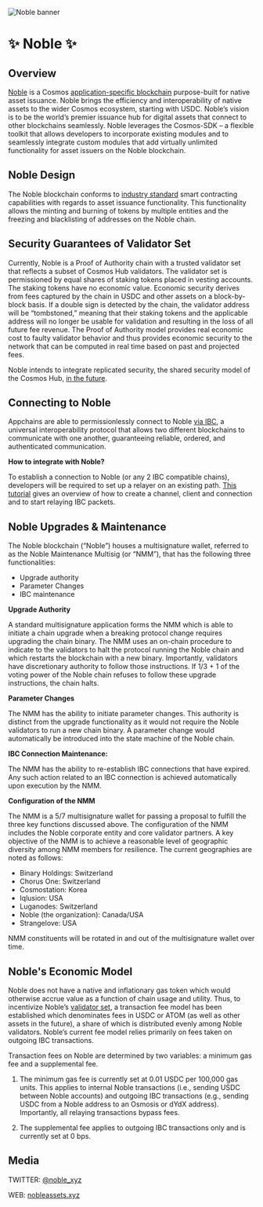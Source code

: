 ![Noble banner](https://raw.githubusercontent.com/strangelove-ventures/noble-networks/main/Twitter_Banner.png)

# ✨ Noble ✨

## Overview

[Noble](https://nobleassets.xyz/) is a Cosmos [application-specific blockchain](https://docs.cosmos.network/v0.46/intro/why-app-specific.html) purpose-built for native asset issuance. Noble brings the efficiency and interoperability of native assets to the wider Cosmos ecosystem, starting with USDC. Noble’s vision is to be the world’s premier issuance hub for digital assets that connect to other blockchains seamlessly. Noble leverages the Cosmos-SDK – a flexible toolkit that allows developers to incorporate existing modules and to seamlessly integrate custom modules that add virtually unlimited functionality for asset issuers on the Noble blockchain.

## Noble Design

The Noble blockchain conforms to [industry standard](https://github.com/circlefin/stablecoin-evm/blob/master/doc/tokendesign.md) smart contracting capabilities with regards to asset issuance functionality. This functionality allows the minting and burning of tokens by multiple entities and the freezing and blacklisting of addresses on the Noble chain.

## Security Guarantees of Validator Set

Currently, Noble is a Proof of Authority chain with a trusted validator set that reflects a subset of Cosmos Hub validators. The validator set is permissioned by equal shares of staking tokens placed in vesting accounts. The staking tokens have no economic value. Economic security derives from fees captured by the chain in USDC and other assets on a block-by-block basis. If a double sign is detected by the chain, the validator address will be “tombstoned,” meaning that their staking tokens and the applicable address will no longer be usable for validation and resulting in the loss of all future fee revenue. The Proof of Authority model provides real economic cost to faulty validator behavior and thus provides economic security to the network that can be computed in real time based on past and projected fees.

Noble intends to integrate replicated security, the shared security model of the Cosmos Hub, [in the future](https://forum.cosmos.network/t/noble-ics-v1-update/12312).

## Connecting to Noble

Appchains are able to permissionlessly connect to Noble [via IBC](https://medium.com/the-interchain-foundation/eli5-what-is-ibc-def44d7b5b4c), a universal interoperability protocol that allows two different blockchains to communicate with one another, guaranteeing reliable, ordered, and authenticated communication.

**How to integrate with Noble?**

To establish a connection to Noble (or any 2 IBC compatible chains), developers will be required to set up a relayer on an existing path. [This tutorial](https://github.com/cosmos/relayer/blob/main/docs/create-path-across-chain.md) gives an overview of how to create a channel, client and connection and to start relaying IBC packets.

## Noble Upgrades & Maintenance

The Noble blockchain (“Noble”) houses a multisignature wallet, referred to as the Noble Maintenance Multisig (or “NMM”), that has the following three functionalities:

- Upgrade authority
- Parameter Changes
- IBC maintenance

**Upgrade Authority**

A standard multisignature application forms the NMM which is able to initiate a chain upgrade when a breaking protocol change requires upgrading the chain binary. The NMM uses an on-chain procedure to indicate to the validators to halt the protocol running the Noble chain and which restarts the blockchain with a new binary. Importantly, validators have discretionary authority to follow those instructions. If 1/3 + 1 of the voting power of the Noble chain refuses to follow these upgrade instructions, the chain halts.

**Parameter Changes**

The NMM has the ability to initiate parameter changes. This authority is distinct from the upgrade functionality as it would not require the Noble validators to run a new chain binary. A parameter change would automatically be introduced into the state machine of the Noble chain.

**IBC Connection Maintenance:**

The NMM has the ability to re-establish IBC connections that have expired. Any such action related to an IBC connection is achieved automatically upon execution by the NMM.

**Configuration of the NMM**

The NMM is a 5/7 multisignature wallet for passing a proposal to fulfill the three key functions discussed above. The configuration of the NMM includes the Noble corporate entity and core validator partners. A key objective of the NMM is to achieve a reasonable level of geographic diversity among NMM members for resilience. The current geographies are noted as follows:

- Binary Holdings: Switzerland
- Chorus One: Switzerland
- Cosmostation: Korea
- Iqlusion: USA
- Luganodes: Switzerland
- Noble (the organization): Canada/USA
- Strangelove: USA

NMM constituents will be rotated in and out of the multisignature wallet over time.

## Noble's Economic Model

Noble does not have a native and inflationary gas token which would otherwise accrue value as a function of chain usage and utility. Thus, to incentivize Noble’s [validator set](https://docs.nobleassets.xyz/#security-guarantees-in-a-permissioned-validator-set-proof-of-authority), a transaction fee model has been established which denominates fees in USDC or ATOM (as well as other assets in the future), a share of which is distributed evenly among Noble validators. Noble’s current fee model relies primarily on fees taken on outgoing IBC transactions.

Transaction fees on Noble are determined by two variables: a minimum gas fee and a supplemental fee.

1. The minimum gas fee is currently set at 0.01 USDC per 100,000 gas units. This applies to internal Noble transactions (i.e., sending USDC between Noble accounts) and outgoing IBC transactions (e.g., sending USDC from a Noble address to an Osmosis or dYdX address). Importantly, all relaying transactions bypass fees.

2. The supplemental fee applies to outgoing IBC transactions only and is currently set at 0 bps.

## Media

TWITTER: [@noble_xyz](https://twitter.com/noble_xyz/)

WEB: [nobleassets.xyz](https://nobleassets.xyz/)
